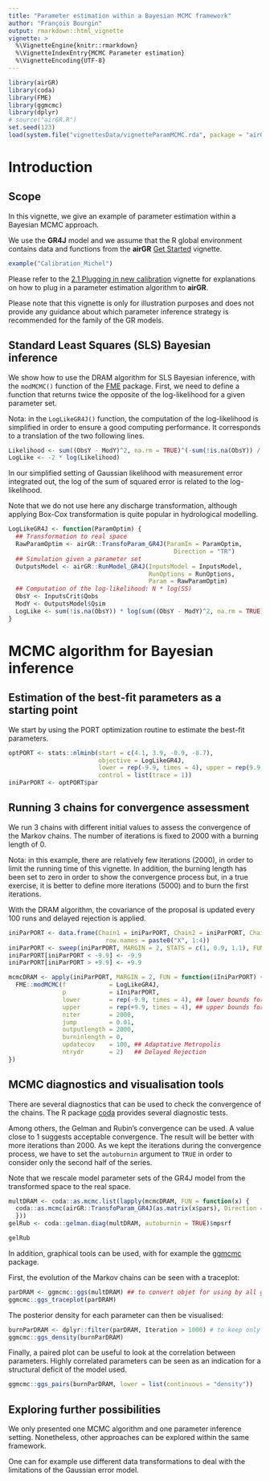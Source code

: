 ---
title: "Parameter estimation within a Bayesian MCMC framework"
author: "François Bourgin"
output: rmarkdown::html_vignette
vignette: >
  %\VignetteEngine{knitr::rmarkdown}
  %\VignetteIndexEntry{MCMC Parameter estimation}
  %\VignetteEncoding{UTF-8}
---



```{r, include=FALSE, fig.keep='none', results='hide'}
library(airGR)
library(coda)
library(FME)
library(ggmcmc)
library(dplyr)
# source("airGR.R")
set.seed(123)
load(system.file("vignettesData/vignetteParamMCMC.rda", package = "airGR"))
```



# Introduction

## Scope

In this vignette, we give an example of parameter estimation within a Bayesian MCMC approach.

We use the **GR4J** model and we assume that the R global environment contains data and functions from the **airGR** [Get Started](V01_get_started.html) vignette.

<!-- ```{r, warning=FALSE, fig.keep='none', results='hide', fig.height=10, fig.width=10, eval=TRUE, echo=FALSE, message=FALSE} -->
<!-- example("Calibration_Michel", echo = FALSE, ask = FALSE) -->
<!-- ``` -->
```{r, echo=TRUE, eval=FALSE, eval=FALSE}
example("Calibration_Michel")
```

Please refer to the [2.1 Plugging in new calibration](V02.1_param_optim.html) vignette for explanations on how to plug in a parameter estimation algorithm to **airGR**.


Please note that this vignette is only for illustration purposes and does not provide any guidance about which parameter inference strategy is recommended for the family of the GR models.

## Standard Least Squares (SLS) Bayesian inference

We show how to use the DRAM algorithm for SLS Bayesian inference, with the `modMCMC()` function of the [FME](https://cran.r-project.org/package=FME) package.
First, we need to define a function that returns twice the opposite of the log-likelihood for a given parameter set.

Nota: in the `LogLikeGR4J()` function, the computation of the log-likelihood is simplified in order to ensure a good computing performance. It corresponds to a translation  of the two following lines. 
```{r, echo=TRUE, eval=FALSE}
Likelihood <- sum((ObsY - ModY)^2, na.rm = TRUE)^(-sum(!is.na(ObsY)) / 2)
LogLike <- -2 * log(Likelihood)
```

In our simplified setting of Gaussian likelihood with measurement error integrated out, the log of the sum of squared error is related to the log-likelihood.

Note that we do not use here any discharge transformation, although applying Box-Cox transformation is quite popular in hydrological modelling.

```{r, results='hide', eval=FALSE}
LogLikeGR4J <- function(ParamOptim) {
  ## Transformation to real space
  RawParamOptim <- airGR::TransfoParam_GR4J(ParamIn = ParamOptim,
                                              Direction = "TR")
  ## Simulation given a parameter set
  OutputsModel <- airGR::RunModel_GR4J(InputsModel = InputsModel,
                                       RunOptions = RunOptions,
                                       Param = RawParamOptim)
  ## Computation of the log-likelihood: N * log(SS)
  ObsY <- InputsCrit$Qobs
  ModY <- OutputsModel$Qsim
  LogLike <- sum(!is.na(ObsY)) * log(sum((ObsY - ModY)^2, na.rm = TRUE))
}
```

# MCMC algorithm for Bayesian inference

## Estimation of the best-fit parameters as a starting point
We start by using the PORT optimization routine to estimate the best-fit parameters.
```{r, results='hide', eval=FALSE}
optPORT <- stats::nlminb(start = c(4.1, 3.9, -0.9, -8.7), 
                         objective = LogLikeGR4J,
                         lower = rep(-9.9, times = 4), upper = rep(9.9, times = 4),
                         control = list(trace = 1))
iniParPORT <- optPORT$par
```

## Running 3 chains for convergence assessment

We run 3 chains with different initial values to assess the convergence of the Markov chains.
The number of iterations is fixed to 2000 with a burning length of 0.

Nota: in this example, there are relatively few iterations (2000), in order to limit the running time of this vignette. In addition, the burning length has been set to zero in order to show the convergence process but, in a true exercise, it is better to define more iterations (5000) and to burn the first iterations.

With the DRAM algorithm, the covariance of the proposal is updated every 100 runs and delayed rejection is applied.

```{r, results='hide', eval=FALSE}
iniParPORT <- data.frame(Chain1 = iniParPORT, Chain2 = iniParPORT, Chain3 = iniParPORT,
                           row.names = paste0("X", 1:4))
iniParPORT <- sweep(iniParPORT, MARGIN = 2, STATS = c(1, 0.9, 1.1), FUN = "*")
iniParPORT[iniParPORT < -9.9] <- -9.9
iniParPORT[iniParPORT > +9.9] <- +9.9

mcmcDRAM <- apply(iniParPORT, MARGIN = 2, FUN = function(iIniParPORT) {
  FME::modMCMC(f            = LogLikeGR4J,
               p            = iIniParPORT,
               lower        = rep(-9.9, times = 4), ## lower bounds for GR4J
               upper        = rep(+9.9, times = 4), ## upper bounds for GR4J
               niter        = 2000,
               jump         = 0.01,
               outputlength = 2000,
               burninlength = 0,
               updatecov    = 100, ## Adaptative Metropolis
               ntrydr       = 2)   ## Delayed Rejection
})
```

## MCMC diagnostics and visualisation tools

There are several diagnostics that can be used to check the convergence of the chains.
The R package [coda](https://cran.r-project.org/package=coda) provides several diagnostic tests.

Among others, the Gelman and Rubin's convergence can be used. A value close to 1 suggests acceptable convergence.
The result will be better with more iterations than 2000. As we kept the iterations during the convergence process, we have to set the `autoburnin` argument to `TRUE` in order to consider only the second half of the series.

Note that we rescale model parameter sets of the GR4J model from the transformed space to the real space.

```{r, results='hide', eval=FALSE}
multDRAM <- coda::as.mcmc.list(lapply(mcmcDRAM, FUN = function(x) {
  coda::as.mcmc(airGR::TransfoParam_GR4J(as.matrix(x$pars), Direction = "TR"))
  }))
gelRub <- coda::gelman.diag(multDRAM, autoburnin = TRUE)$mpsrf
```
```{r}
gelRub
```

In addition, graphical tools can be used, with for example the [ggmcmc](https://cran.r-project.org/package=ggmcmc) package.



First, the evolution of the Markov chains can be seen with a traceplot:

```{r, fig.width=6, fig.height=9, warning=FALSE}
parDRAM <- ggmcmc::ggs(multDRAM) ## to convert objet for using by all ggs_* graphical functions
ggmcmc::ggs_traceplot(parDRAM)
```

The posterior density for each parameter can then be visualised:
```{r, fig.width=6, fig.height=9, warning=FALSE}
burnParDRAM <- dplyr::filter(parDRAM, Iteration > 1000) # to keep only the second half of the series
ggmcmc::ggs_density(burnParDRAM)
```

Finally, a paired plot can be useful to look at the correlation between parameters.
Highly correlated parameters can be seen as an indication for a structural deficit of the model used.
```{r, fig.width=6, fig.height=6, results='hide'}
ggmcmc::ggs_pairs(burnParDRAM, lower = list(continuous = "density"))
```

## Exploring further possibilities

We only presented one MCMC algorithm and one parameter inference setting.
Nonetheless, other approaches can be explored within the same framework.

One can for example use different data transformations to deal with the limitations of the Gaussian error model.

<!-- Another extension is to infer the parameters of more advanced error model in addition of the **GR4J** model parameters.  -->

